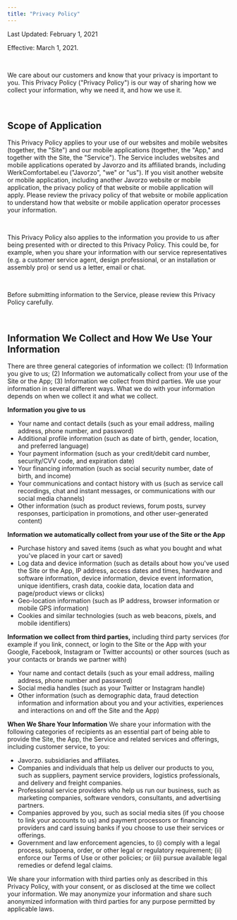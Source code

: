 ```yaml
---
title: "Privacy Policy"
---
```


Last Updated: February 1, 2021

Effective: March 1, 2021.

&nbsp;

We care about our customers and know that your privacy is important to you. This Privacy Policy ("Privacy Policy") is our way of sharing how we collect your information, why we need it, and how we use it.

&nbsp;

## Scope of Application

This Privacy Policy applies to your use of our websites and mobile websites (together, the "Site") and our mobile applications (together, the "App," and together with the Site, the "Service"). The Service includes websites and mobile applications operated by Javorzo and its affiliated brands, including WerkComfortabel.eu ("Javorzo", "we" or "us"). If you visit another website or mobile application, including another Javorzo website or mobile application, the privacy policy of that website or mobile application will apply. Please review the privacy policy of that website or mobile application to understand how that website or mobile application operator processes your information.

&nbsp;

This Privacy Policy also applies to the information you provide to us after being presented with or directed to this Privacy Policy. This could be, for example, when you share your information with our service representatives (e.g. a customer service agent, design professional, or an installation or assembly pro) or send us a letter, email or chat.

&nbsp;

Before submitting information to the Service, please review this Privacy Policy carefully.

&nbsp;

## Information We Collect and How We Use Your Information

There are three general categories of information we collect: (1) Information you give to us; (2) Information we automatically collect from your use of the Site or the App; (3) Information we collect from third parties.
We use your information in several different ways. What we do with your information depends on when we collect it and what we collect.

**Information you give to us**

- Your name and contact details (such as your email address, mailing address, phone number, and password)
- Additional profile information (such as date of birth, gender, location, and preferred language)
- Your payment information (such as your credit/debit card number, security/CVV code, and expiration date)
- Your financing information (such as social security number, date of birth, and income)
- Your communications and contact history with us (such as service call recordings, chat and instant messages, or communications with our social media channels)
- Other information (such as product reviews, forum posts, survey responses, participation in promotions, and other user-generated content)

**Information we automatically collect from your use of the Site or the App**

- Purchase history and saved items (such as what you bought and what you've placed in your cart or saved)
- Log data and device information (such as details about how you've used the Site or the App, IP address, access dates and times, hardware and software information, device information, device event information, unique identifiers, crash data, cookie data, location data and page/product views or clicks)
- Geo-location information (such as IP address, browser information or mobile GPS information)
- Cookies and similar technologies (such as web beacons, pixels, and mobile identifiers)

**Information we collect from third parties,** including third party services (for example if you link, connect, or login to the Site or the App with your Google, Facebook, Instagram or Twitter accounts) or other sources (such as your contacts or brands we partner with)

- Your name and contact details (such as your email address, mailing address, phone number and password)
- Social media handles (such as your Twitter or Instagram handle)
- Other information (such as demographic data, fraud detection information and information about you and your activities, experiences and interactions on and off the Site and the App)

**When We Share Your Information**
We share your information with the following categories of recipients as an essential part of being able to provide the Site, the App, the Service and related services and offerings, including customer service, to you:

- Javorzo. subsidiaries and affiliates.
- Companies and individuals that help us deliver our products to you, such as suppliers, payment service providers, logistics professionals, and delivery and freight companies.
- Professional service providers who help us run our business, such as marketing companies, software vendors, consultants, and advertising partners.
- Companies approved by you, such as social media sites (if you choose to link your accounts to us) and payment processors or financing providers and card issuing banks if you choose to use their services or offerings.
- Government and law enforcement agencies, to (i) comply with a legal process, subpoena, order, or other legal or regulatory requirement; (ii) enforce our Terms of Use or other policies; or (iii) pursue available legal remedies or defend legal claims.

We share your information with third parties only as described in this Privacy Policy, with your consent, or as disclosed at the time we collect your information. We may anonymize your information and share such anonymized information with third parties for any purpose permitted by applicable laws.
